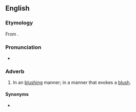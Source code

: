 ==English==

===Etymology===
From {{suffix|blushing|ly|lang=en}}.

===Pronunciation===
* {{IPA|/ˈblʌʃɪŋli/|lang=en}}

===Adverb===
{{en-adv}}

# In an [[blushing]] manner; in a manner that evokes a [[blush]].

====Synonyms====
* {{l|en|flushingly}}